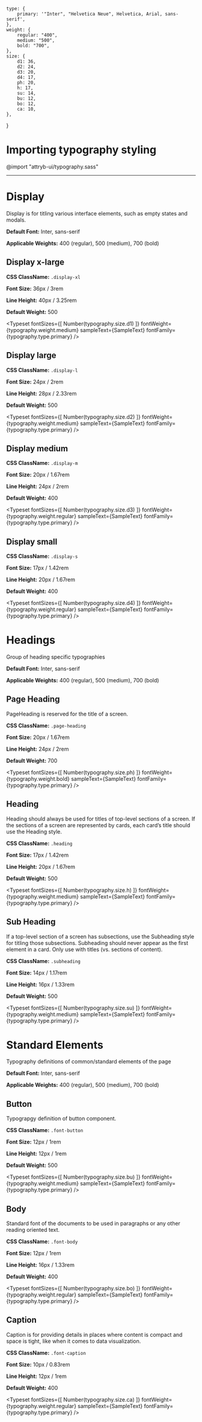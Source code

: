 <!-- Typography.stories.mdx -->


<Meta title="Fundamentals/ Typography/ Global" />

    type: {
        primary: '"Inter", "Helvetica Neue", Helvetica, Arial, sans-serif',
    },
    weight: {
        regular: "400",
        medium: "500",
        bold: "700",
    },
    size: {
        d1: 36,
        d2: 24,
        d3: 20,
        d4: 17,
        ph: 20,
        h: 17,
        su: 14,
        bu: 12,
        bo: 12,
        ca: 10,
    },
}


# Importing typography styling

<div style={{fontWeight: 500, color: "#E91E63", fontSize: "2rem", padding: "1rem 0", background: "#FFF", borderRadius: "0.33rem"}}>
    @import "attryb-ui/typography.sass"
</div>

---

# Display
Display is for titling various interface elements, such as empty states and modals.

**Default Font:** Inter, sans-serif

**Applicable Weights:** 400 (regular), 500 (medium), 700 (bold)

## Display x-large

**CSS ClassName:** `.display-xl`

**Font Size:** 36px / 3rem

**Line Height:** 40px / 3.25rem

**Default Weight:** 500

<Typeset
    fontSizes={[
        Number(typography.size.d1)
    ]}
    fontWeight={typography.weight.medium}
    sampleText={SampleText}
    fontFamily={typography.type.primary}
/>

## Display large

**CSS ClassName:** `.display-l`

**Font Size:** 24px / 2rem

**Line Height:** 28px / 2.33rem

**Default Weight:** 500

<Typeset
    fontSizes={[
        Number(typography.size.d2)
    ]}
    fontWeight={typography.weight.medium}
    sampleText={SampleText}
    fontFamily={typography.type.primary}
/>

## Display medium

**CSS ClassName:** `.display-m`

**Font Size:** 20px / 1.67rem

**Line Height:** 24px / 2rem

**Default Weight:** 400

<Typeset
    fontSizes={[
        Number(typography.size.d3)
    ]}
    fontWeight={typography.weight.regular}
    sampleText={SampleText}
    fontFamily={typography.type.primary}
/>

## Display small

**CSS ClassName:** `.display-s`

**Font Size:** 17px / 1.42rem

**Line Height:** 20px / 1.67rem

**Default Weight:** 400

<Typeset
    fontSizes={[
        Number(typography.size.d4)
    ]}
    fontWeight={typography.weight.regular}
    sampleText={SampleText}
    fontFamily={typography.type.primary}
/>

# Headings
Group of heading specific typographies

**Default Font:** Inter, sans-serif

**Applicable Weights:** 400 (regular), 500 (medium), 700 (bold)

## Page Heading

PageHeading is reserved for the title of a screen.

**CSS ClassName:** `.page-heading`

**Font Size:** 20px / 1.67rem

**Line Height:** 24px / 2rem

**Default Weight:** 700

<Typeset
    fontSizes={[
        Number(typography.size.ph)
    ]}
    fontWeight={typography.weight.bold}
    sampleText={SampleText}
    fontFamily={typography.type.primary}
/>

## Heading

Heading should always be used for titles of top-level sections of a screen. If the sections of a screen are represented by cards, each card’s title should use the Heading style.

**CSS ClassName:** `.heading`

**Font Size:** 17px / 1.42rem

**Line Height:** 20px / 1.67rem

**Default Weight:** 500

<Typeset
    fontSizes={[
        Number(typography.size.h)
    ]}
    fontWeight={typography.weight.medium}
    sampleText={SampleText}
    fontFamily={typography.type.primary}
/>

## Sub Heading

If a top-level section of a screen has subsections, use the Subheading style for titling those subsections. Subheading should never appear as the first element in a card. Only use with titles (vs. sections of content).

**CSS ClassName:** `.subheading`

**Font Size:** 14px / 1.17rem

**Line Height:** 16px / 1.33rem

**Default Weight:** 500

<Typeset
    fontSizes={[
        Number(typography.size.su)
    ]}
    fontWeight={typography.weight.medium}
    sampleText={SampleText}
    fontFamily={typography.type.primary}
/>

# Standard Elements
Typography definitions of common/standard elements of the page

**Default Font:** Inter, sans-serif

**Applicable Weights:** 400 (regular), 500 (medium), 700 (bold)

## Button

Typograpgy definition of button component.

**CSS ClassName:** `.font-button`

**Font Size:** 12px / 1rem

**Line Height:** 12px / 1rem

**Default Weight:** 500

<Typeset
    fontSizes={[
        Number(typography.size.bu)
    ]}
    fontWeight={typography.weight.medium}
    sampleText={SampleText}
    fontFamily={typography.type.primary}
/>

## Body

Standard font of the documents to be used in paragraphs or any other reading oriented text.

**CSS ClassName:** `.font-body`

**Font Size:** 12px / 1rem

**Line Height:** 16px / 1.33rem

**Default Weight:** 400

<Typeset
    fontSizes={[
        Number(typography.size.bo)
    ]}
    fontWeight={typography.weight.regular}
    sampleText={SampleText}
    fontFamily={typography.type.primary}
/>

## Caption

Caption is for providing details in places where content is compact and space is tight, like when it comes to data visualization.

**CSS ClassName:** `.font-caption`

**Font Size:** 10px / 0.83rem

**Line Height:** 12px / 1rem

**Default Weight:** 400

<Typeset
    fontSizes={[
        Number(typography.size.ca)
    ]}
    fontWeight={typography.weight.regular}
    sampleText={SampleText}
    fontFamily={typography.type.primary}
/>
